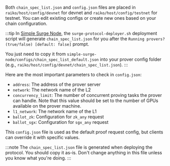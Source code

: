 Both `chain_spec_list.json` and `config.json` files are placed in `raiko/host/config/devnet` for devnet and `raiko/host/config/testnet` for testnet.
You can edit existing configs or create new ones based on your chain configuration.

:::tip
In [Simple Surge Node](https://github.com/NethermindEth/simple-surge-node), the `surge-protocol-deployer.sh` deployment script 
will generate `chain_spec_list.json` for you after the `Running provers? (true/false) [default: false]` prompt.

You just need to copy it from `simple-surge-node/configs/chain_spec_list_default.json` into your prover config folder
(e.g., `raiko/host/config/devnet/chain_spec_list.json`).
:::

Here are the most important parameters to check in `config.json`:

- `address`: The address of the prover server
- `network`: The network name of the L2
- `concurrency_limit`: The number of concurrent proving tasks the prover can handle. Note that this 
value should be set to the number of GPUs available on the prover machine.
- `l1_network`: The network name of the L1
- `ballot_zk`: Configuration for `zk_any` request
- `ballot_sgx`: Configuration for `sgx_any` request

This `config.json` file is used as the default proof request config, but clients can override it with specific values.

:::note 
The `chain_spec_list.json` file is generated when deploying the protocol. You should copy it as-is. Don't change anything in this file unless you know what you're doing.
:::
